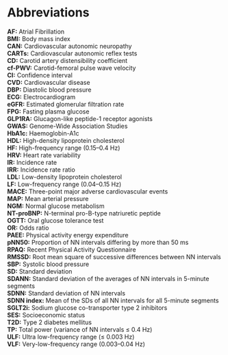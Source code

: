 
# Abbreviations {.unnumbered}
**AF:** Atrial Fibrillation   
**BMI:** Body mass index  
**CAN:** Cardiovascular autonomic neuropathy  
**CARTs:** Cardiovascular autonomic reflex tests  
**CD:** Carotid artery distensibility coefficient  
**cf-PWV:** Carotid-femoral pulse wave velocity  
**CI:** Confidence interval  
**CVD:** Cardiovascular disease  
**DBP:** Diastolic blood pressure  
**ECG:** Electrocardiogram  
**eGFR:** Estimated glomerular filtration rate  
**FPG:** Fasting plasma glucose  
**GLP1RA:** Glucagon-like peptide-1 receptor agonists     
**GWAS:** Genome-Wide Association Studies           
**HbA1c:** Haemoglobin-A1c  
**HDL:** High-density lipoprotein cholesterol  
**HF:** High-frequency range (0.15–0.4 Hz)  
**HRV:** Heart rate variability  
**IR:** Incidence rate  
**IRR:** Incidence rate ratio  
**LDL:** Low-density lipoprotein cholesterol  
**LF:** Low-frequency range (0.04–0.15 Hz)  
**MACE:** Three-point major adverse cardiovascular events  
**MAP:** Mean arterial pressure  
**NGM:** Normal glucose metabolism  
**NT-proBNP:** N-terminal pro-B-type natriuretic peptide  
**OGTT:** Oral glucose tolerance test  
**OR:** Odds ratio  
**PAEE:** Physical activity energy expenditure  
**pNN50:** Proportion of NN intervals differing by more than 50 ms  
**RPAQ:** Recent Physical Activity Questionnaire  
**RMSSD:** Root mean square of successive differences between NN intervals  
**SBP:** Systolic blood pressure  
**SD:** Standard deviation  
**SDANN:** Standard deviation of the averages of NN intervals in 5-minute segments  
**SDNN:** Standard deviation of NN intervals  
**SDNN index:** Mean of the SDs of all NN intervals for all 5-minute segments  
**SGLT2i:** Sodium glucose co-transporter type 2 inhibitors  
**SES:** Socioeconomic status  
**T2D:** Type 2 diabetes mellitus  
**TP:** Total power (variance of NN intervals ≤ 0.4 Hz)  
**ULF:** Ultra low-frequency range (≤ 0.003 Hz)  
**VLF:** Very-low-frequency range (0.003–0.04 Hz)  

\clearpage
\null
\thispagestyle{empty}
\clearpage